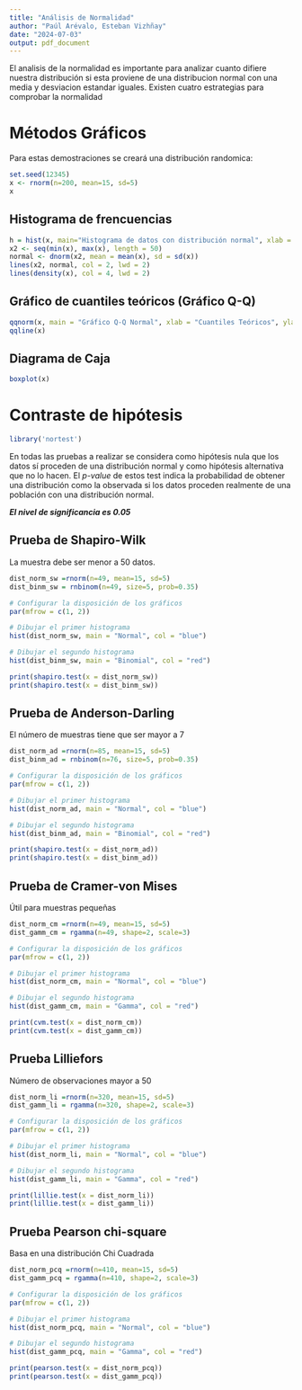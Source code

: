 ```yaml
---
title: "Análisis de Normalidad"
author: "Paúl Arévalo, Esteban Vizhñay"
date: "2024-07-03"
output: pdf_document
---
```


El analisis de la normalidad es importante para analizar cuanto difiere nuestra distribución si esta proviene de una distribucion normal con una media y desviacion estandar iguales. Existen cuatro estrategias para comprobar la normalidad

# Métodos Gráficos

Para estas demostraciones se creará una distribución randomica:

```r
set.seed(12345)
x <- rnorm(n=200, mean=15, sd=5)
x
```

## Histograma de frencuencias

```r
h = hist(x, main="Histograma de datos con distribución normal", xlab = "Datos aleatorios", ylab = "Frecuencia", probability = TRUE)
x2 <- seq(min(x), max(x), length = 50)
normal <- dnorm(x2, mean = mean(x), sd = sd(x))
lines(x2, normal, col = 2, lwd = 2)
lines(density(x), col = 4, lwd = 2)
```

## Gráfico de cuantiles teóricos (Gráfico Q-Q)

```r
qqnorm(x, main = "Gráfico Q-Q Normal", xlab = "Cuantiles Teóricos", ylab = "Cuantiles de muestra", pch = 20, col = "blue")
qqline(x)
```

## Diagrama de Caja

```r
boxplot(x)
```

# Contraste de hipótesis

```r
library('nortest')
```

En todas las pruebas a realizar se considera como hipótesis nula que los datos sí proceden de una distribución normal y como hipótesis alternativa que no lo hacen. El *p-value* de estos test indica la probabilidad de obtener una distribución como la observada si los datos proceden realmente de una población con una distribución normal.

***El nivel de significancia es 0.05***

## Prueba de Shapiro-Wilk

La muestra debe ser menor a 50 datos.

```r
dist_norm_sw =rnorm(n=49, mean=15, sd=5)
dist_binm_sw = rnbinom(n=49, size=5, prob=0.35)
```

```r
# Configurar la disposición de los gráficos
par(mfrow = c(1, 2))

# Dibujar el primer histograma
hist(dist_norm_sw, main = "Normal", col = "blue")

# Dibujar el segundo histograma
hist(dist_binm_sw, main = "Binomial", col = "red")

```

```r
print(shapiro.test(x = dist_norm_sw))
print(shapiro.test(x = dist_binm_sw))
```

## Prueba de Anderson-Darling

El número de muestras tiene que ser mayor a 7

```r
dist_norm_ad =rnorm(n=85, mean=15, sd=5)
dist_binm_ad = rnbinom(n=76, size=5, prob=0.35)
```

```r
# Configurar la disposición de los gráficos
par(mfrow = c(1, 2))

# Dibujar el primer histograma
hist(dist_norm_ad, main = "Normal", col = "blue")

# Dibujar el segundo histograma
hist(dist_binm_ad, main = "Binomial", col = "red")
```

```r
print(shapiro.test(x = dist_norm_ad))
print(shapiro.test(x = dist_binm_ad))
```

## Prueba de Cramer-von Mises

Útil para muestras pequeñas

```r
dist_norm_cm =rnorm(n=49, mean=15, sd=5)
dist_gamm_cm = rgamma(n=49, shape=2, scale=3)
```

```r
# Configurar la disposición de los gráficos
par(mfrow = c(1, 2))

# Dibujar el primer histograma
hist(dist_norm_cm, main = "Normal", col = "blue")

# Dibujar el segundo histograma
hist(dist_gamm_cm, main = "Gamma", col = "red")
```

```r
print(cvm.test(x = dist_norm_cm))
print(cvm.test(x = dist_gamm_cm))
```

## Prueba Lilliefors

Número de observaciones mayor a 50

```r
dist_norm_li =rnorm(n=320, mean=15, sd=5)
dist_gamm_li = rgamma(n=320, shape=2, scale=3)

```

```r
# Configurar la disposición de los gráficos
par(mfrow = c(1, 2))

# Dibujar el primer histograma
hist(dist_norm_li, main = "Normal", col = "blue")

# Dibujar el segundo histograma
hist(dist_gamm_li, main = "Gamma", col = "red")
```

```r
print(lillie.test(x = dist_norm_li))
print(lillie.test(x = dist_gamm_li))
```

## Prueba Pearson chi-square

Basa en una distribución Chi Cuadrada

```r
dist_norm_pcq =rnorm(n=410, mean=15, sd=5)
dist_gamm_pcq = rgamma(n=410, shape=2, scale=3)
```

```r
# Configurar la disposición de los gráficos
par(mfrow = c(1, 2))

# Dibujar el primer histograma
hist(dist_norm_pcq, main = "Normal", col = "blue")

# Dibujar el segundo histograma
hist(dist_gamm_pcq, main = "Gamma", col = "red")
```

```r
print(pearson.test(x = dist_norm_pcq))
print(pearson.test(x = dist_gamm_pcq))
```
